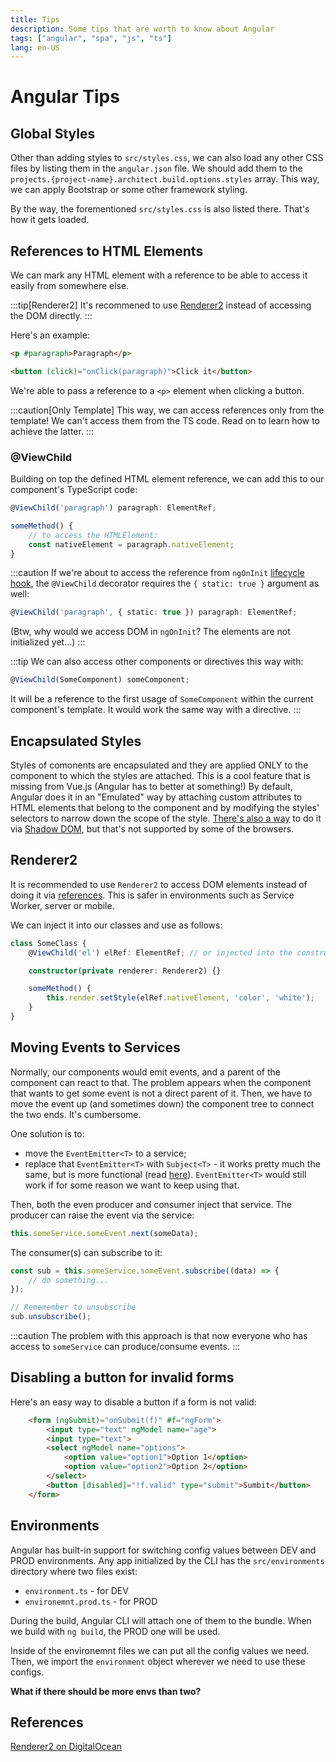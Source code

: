 ```yaml
---
title: Tips
description: Some tips that are worth to know about Angular
tags: ["angular", "spa", "js", "ts"]
lang: en-US
---
```



# Angular Tips

## Global Styles

Other than adding styles to `src/styles.css`, we can also load any other CSS
files by listing them in the `angular.json` file. We should add them to the
`projects.{project-name}.architect.build.options.styles` array. This way, we can
apply Bootstrap or some other framework styling.

By the way, the forementioned `src/styles.css` is also listed there. That's how
it gets loaded.

## References to HTML Elements

We can mark any HTML element with a reference to be able to access it easily
from somewhere else.

:::tip[Renderer2]
It's recommened to use [Renderer2](#renderer2) instead of accessing the DOM
directly.
:::

Here's an example:

```html
<p #paragraph>Paragraph</p>

<button (click)="onClick(paragraph)">Click it</button>
```

We're able to pass a reference to a `<p>` element when clicking a button.

:::caution[Only Template]
This way, we can access references only from the template!
We can't access them from the TS code. Read on to learn how
to achieve the latter.
:::

### @ViewChild

Building on top the defined HTML element reference, we can add this to our
component's TypeScript code:

```ts
@ViewChild('paragraph') paragraph: ElementRef;

someMethod() {
    // to access the HTMLElement:
    const nativeElement = paragraph.nativeElement;
}
```

:::caution
If we're about to access the reference from `ngOnInit` [lifecycle
hook](./components.md#component-lifecycle), the `@ViewChild` decorator requires
the `{ static: true }` argument as well:

```ts
@ViewChild('paragraph', { static: true }) paragraph: ElementRef;
```

(Btw, why would we access DOM in `ngOnInit`? The elements are not initialized
yet...)
:::

:::tip
We can also access other components or directives this way with:

```ts
@ViewChild(SomeComponent) someComponent;
```

It will be a reference to the first usage of `SomeComponent` within the current
component's template. It would work the same way with a directive.
:::

## Encapsulated Styles

Styles of comonents are encapsulated and they are applied ONLY to the component
to which the styles are attached. This is a cool feature that is missing from
Vue.js (Angular has to better at something!) By default, Angular does it in an
"Emulated" way by attaching custom attributes to HTML elements that belong to
the component and by modifying the styles' selectors to narrow down the scope of
the style. [There's also a way](https://angular.io/guide/view-encapsulation) to
do it via [Shadow
DOM](https://developer.mozilla.org/en-US/docs/Web/Web_Components/Using_shadow_DOM),
but that's not supported by some of the browsers.

## Renderer2

It is recommended to use `Renderer2` to access DOM elements instead of doing it
via [references](#references-to-html-elements). This is safer in environments
such as Service Worker, server or mobile.

We can inject it into our classes and use as follows:

```ts
class SomeClass {
    @ViewChild('el') elRef: ElementRef; // or injected into the constructor in a directive

    constructor(private renderer: Renderer2) {}

    someMethod() {
        this.render.setStyle(elRef.nativeElement, 'color', 'white');
    }
}
```

## Moving Events to Services

Normally, our components would emit events, and a parent of the component can
react to that. The problem appears when the component that wants to get some
event is not a direct parent of it. Then, we have to move the event up (and
sometimes down) the component tree to connect the two ends. It's cumbersome.

One solution is to:

- move the `EventEmitter<T>` to a service;
- replace that `EventEmitter<T>` with `Subject<T>` - it works pretty much the
  same, but is more functional (read [here](./observables.md#subject)).
  `EventEmitter<T>` would still work if for some reason we want to keep using
  that.

Then, both the even producer and consumer inject that service. The producer can
raise the event via the service:

```ts
this.someService.someEvent.next(someData);
```

The consumer(s) can subscribe to it:

```ts
const sub = this.someService.someEvent.subscribe((data) => {
    // do something...
});

// Rememember to unsubscribe
sub.unsubscribe();
```

:::caution
The problem with this approach is that now everyone who has access to
`someService` can produce/consume events.
:::

## Disabling a button for invalid forms

Here's an easy way to disable a button if a form is not valid:

```html {8}
    <form (ngSubmit)="onSubmit(f)" #f="ngForm">
        <input type="text" ngModel name="age">
        <input type="text">
        <select ngModel name="options">
            <option value="option1">Option 1</option>
            <option value="option2">Option 2</option>
        </select>
        <button [disabled]="!f.valid" type="submit">Sumbit</button>
    </form>
```

## Environments

Angular has built-in support for switching config values between DEV and PROD
environments. Any app initialized by the CLI has the `src/environments`
directory where two files exist:

- `environment.ts` - for DEV
- `environemnt.prod.ts` - for PROD

During the build, Angular CLI will attach one of them to the bundle. When we
build with `ng build`, the PROD one will be used.

Inside of the environemnt files we can put all the config values we need. Then,
we import the `environment` object wherever we need to use these configs.

**What if there should be more envs than two?**

## References

[Renderer2 on
DigitalOcean](https://www.digitalocean.com/community/tutorials/angular-using-renderer2) 
